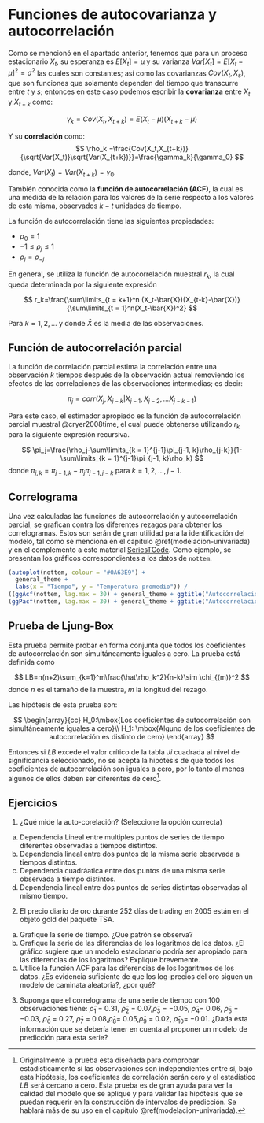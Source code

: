 # Funciones de autocovarianza y autocorrelación

Como se mencionó en el apartado anterior, tenemos que para un proceso estacionario $X_t$, su esperanza es $E[X_t] = \mu$ y su varianza $Var[X_t]=E[X_t-\mu]^2=\sigma^2$ las cuales son constantes; así como las covarianzas $Cov(X_t,X_s)$, que son funciones que solamente dependen del tiempo que transcurre entre $t$ y $s$; entonces en este caso podemos escribir la **covarianza** entre $X_t$ y $X_{t+k}$ como:

$$
\gamma_k=Cov(X_t,X_{t+k})=E(X_t-\mu)(X_{t+k}-\mu)
$$

Y su **correlación** como:
$$
\rho_k =\frac{Cov(X_t,X_{t+k})}{\sqrt{Var(X_t)}\sqrt{Var(X_{t+k})}}=\frac{\gamma_k}{\gamma_0}
$$

donde, $Var(X_t) = Var(X_{t+k}) = \gamma_0$. 

También conocida como la **función de autocorrelación (ACF)**, la cual es una medida de la relación para los valores de la serie respecto a los valores de esta misma, observados $k-t$ unidades de tiempo.

La función de autocorrelación tiene las siguientes propiedades:

+ $\rho_0=1$
+ $-1\leq\rho_j\leq 1$
+ $\rho_j=\rho_{-j}$

En general, se utiliza la función de autocorrelación muestral $r_k$, la cual queda determinada por la siguiente expresión

$$
r_k=\frac{\sum\limits_{t = k+1}^n (X_t-\bar{X})(X_{t-k}-\bar{X})}{\sum\limits_{t = 1}^n(X_t-\bar{X})^2}
$$

Para $k = 1, 2, \dots$ y donde $\bar{X}$  es la media de las observaciones.

## Función de autocorrelación parcial 

La función de correlación parcial estima la correlación entre una observación $k$ tiempos después de la observación actual removiendo los efectos de las correlaciones de las observaciones intermedias; es decir:

$$
\pi_j=corr(X_j,X_{j-k}|X_{j-1},X_{j-2},...X_{j-k-1})
$$

Para este caso, el estimador apropiado es la función de autocorrelación parcial muestral @cryer2008time, el cual puede obtenerse utilizando $r_k$ para la siguiente expresión recursiva.

$$
\pi_j=\frac{\rho_j-\sum\limits_{k = 1}^{j-1}\pi_{j-1, k}\rho_{j-k}}{1-\sum\limits_{k = 1}^{j-1}\pi_{j-1, k}\rho_k}
$$
donde $\pi_{j, k} = \pi_{j-1, k}-\pi_{j}\pi_{j-1, j-k}$ para $k = 1,2, \dots, j-1$.

## Correlograma

Una vez calculadas las funciones de autocorrelación y autocorrelación parcial, se grafican contra los diferentes rezagos para obtener los correlogramas. Estos son serán de gran utilidad para la identificación del modelo, tal como se menciona en el capítulo \@ref(modelacion-univariada) y en el complemento a este material [SeriesTCode](https://rpubs.com/CarlosFVG/SeriesTCodeCFVG). Como ejemplo, se presentan los gráficos correspondientes a los datos de `nottem`.

```r
(autoplot(nottem, colour = "#0A63E9") +
  general_theme + 
  labs(x = "Tiempo", y = "Temperatura promedio")) /
((ggAcf(nottem, lag.max = 30) + general_theme + ggtitle("Autocorrelación simple")) + 
(ggPacf(nottem, lag.max = 30) + general_theme + ggtitle("Autocorrelación parcial")))
```

## Prueba de Ljung-Box

Esta prueba permite probar en forma conjunta que todos los coeficientes de autocorrelación son simultáneamente iguales a cero. La prueba está definida como

$$
LB=n(n+2)\sum_{k=1}^m\frac{\hat\rho_k^2}{n-k}\sim \chi_{(m)}^2
$$
donde $n$ es el tamaño de la muestra, $m$ la longitud del rezago.

Las hipótesis de esta prueba son:

$$
\begin{array}{cc}
H_0:\mbox{Los coeficientes de autocorrelación son simultáneamente iguales a cero}\\
H_1: \mbox{Alguno de los coeficientes de autocorrelación es distinto de cero}
\end{array}
$$

Entonces si $LB$ excede el valor crítico de la tabla $Ji$ cuadrada al nivel de significancia seleccionado, no se acepta la hipótesis de que todos los coeficientes de autocorrelación son iguales a cero, por lo tanto al menos algunos de ellos deben ser diferentes de cero[^2.1].

## Ejercicios
1. ¿Qué mide la auto-corelación? (Seleccione la opción correcta)
(a) Dependencia Lineal entre multiples puntos de series de tiempo diferentes observadas a tiempos
distintos.
(b) Dependencia lineal entre dos puntos de la misma serie observada a tiempos distintos.
(c) Dependencia cuadráatica entre dos puntos de una misma serie observada a tiempo distintos.
(d) Dependencia lineal entre dos puntos de series distintas observadas al mismo tiempo.

2. El precio diario de oro durante 252 días de trading en 2005 están en el objeto gold del paquete TSA.
(a) Grafique la serie de tiempo. ¿Que patrón se observa?
(b) Grafique la serie de las diferencias de los logaritmos de los datos. ¿El gráfico sugiere que un modelo
estacionario podría ser apropiado para las diferencias de los logaritmos? Explique brevemente.
(c) Utilice la función ACF para las diferencias de los logaritmos de los datos. ¿Es evidencia suficiente
de que los log-precios del oro siguen un modelo de caminata aleatoria?, ¿por qué?

3. Suponga que el correlograma de una serie de tiempo con 100 observaciones tiene: $\hat\rho_1$ = 0.31, $\hat\rho_2$ = 0.07,$\hat\rho_3$ = −0.05, $\hat\rho_4$= 0.06, $\hat\rho_5$ = −0.03, $\hat\rho_6$ = 0.27, $\hat\rho_7$ = 0.08,$\hat\rho_8$= 0.05,$\hat\rho_9$ = 0.02, $\hat\rho_10$= −0.01. ¿Dada
esta información que se debería tener en cuenta al proponer un modelo de predicción para esta serie?

[^2.1]: Originalmente la prueba esta diseñada para comprobar estadísticamente si las observaciones son independientes entre sí, bajo esta hipótesis, los coeficientes de correlación serán cero y el estadístico $LB$ será cercano a cero. Esta prueba es de gran ayuda para ver la calidad del modelo que se aplique y para validar las hipótesis que se puedan requerir en la construcción de intervalos de predicción. Se hablará más de su uso en el capítulo \@ref(modelacion-univariada).
